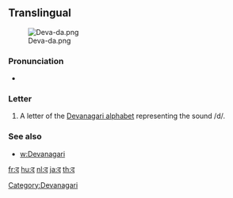 {{also|ढ|ट}}
==Translingual==
[[File:Deva-da.png|thumb]]

===Pronunciation===
* {{IPA|/də/|lang=mul}}

===Letter===
{{mul-deva|da}}

# A letter of the [[Devanagari alphabet]] representing the sound /d/.

===See also===
* [[w:Devanagari]]

[[Category:Devanagari]]

[[fr:द]]
[[hu:द]]
[[nl:द]]
[[ja:द]]
[[th:द]]